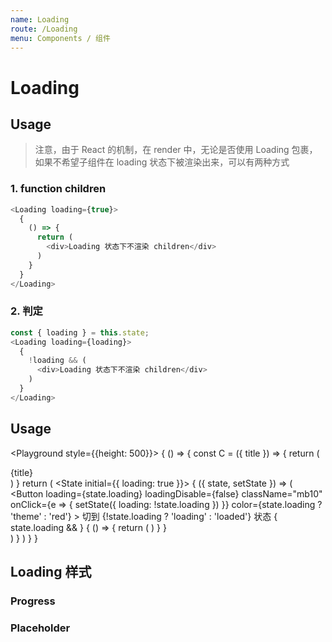 ```yaml
---
name: Loading
route: /Loading
menu: Components / 组件
---
```



# Loading

## Usage

> 注意，由于 React 的机制，在 render 中，无论是否使用 Loading 包裹，如果不希望子组件在 loading 状态下被渲染出来，可以有两种方式

### 1. function children

```js
<Loading loading={true}>
  {
    () => {
      return (
        <div>Loading 状态下不渲染 children</div>
      )
    }
  }
</Loading>
```

### 2. 判定

```js
const { loading } = this.state;
<Loading loading={loading}>
  {
    !loading && (
      <div>Loading 状态下不渲染 children</div>
    )
  }
</Loading>
```

## Usage

<Playground style={{height: 500}}>
  {
    () => {
      const C = ({ title }) => {
        return (
          <div className="p20 mb10 bg_default">
            {title}
          </div>
        )
      }
      return (
        <State initial={{ loading: true }}>
          {
            ({ state, setState }) => (
              <div>
                <Button
                  loading={state.loading}
                  loadingDisable={false}
                  className="mb10"
                  onClick={e => {
                    setState({
                      loading: !state.loading
                    })
                  }}
                  color={state.loading ? 'theme' : 'red'} >
                  切到 {!state.loading ? 'loading' : 'loaded'} 状态
                </Button>
                <Loading loading={state.loading} inrow={true}>
                  {
                    state.loading && <C title="内容与 loading 共存" />
                  }
                  <C title="内容与 loading 共存" />
                </Loading>
                <Loading loading={state.loading} inrow={false}>
                  {
                    () => {
                      return (
                        <C title="内容与 loading 只有一个" />
                      )
                    }
                  }
                </Loading>
              </div>
            )
          }
        </State>
      )
    }
  }
</Playground>

## Loading 样式

<Playground>
  <h3>Progress</h3>
  <div className="relative pb20">
    <LoadingProgress />
  </div>
  <h3>Placeholder</h3>
  <LoadingPlaceholder />
</Playground>

<PropsTable of={Loading} />
